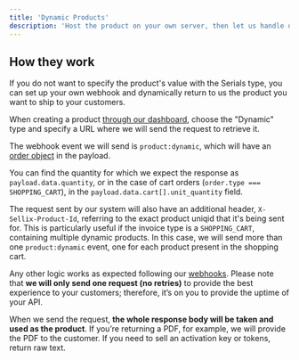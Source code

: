 ```yaml
---
title: 'Dynamic Products'
description: 'Host the product on your own server, then let us handle deliveries, payments, and more.'
---
```


## How they work

If you do not want to specify the product's value with the Serials type, you can set up your own webhook and dynamically return to us the product you want to ship to your customers.

When creating a product [through our dashboard](https://dashboard.sellix.io/products), choose the "Dynamic" type and specify a URL where we will send the request to retrieve it.

The webhook event we will send is `product:dynamic`, which will have an [order object](/api-reference/orders/get-order) in the payload.

You can find the quantity for which we expect the response as `payload.data.quantity`, or in the case of cart orders (`order.type === SHOPPING_CART`), in the `payload.data.cart[].unit_quantity` field.

The request sent by our system will also have an additional header, `X-Sellix-Product-Id`, referring to the exact product uniqid that it's being sent for.
<Info>This is particularly useful if the invoice type is a `SHOPPING_CART`, containing multiple dynamic products. In this case, we will send more than one `product:dynamic` event, one for each product present in the shopping cart.</Info>

Any other logic works as expected following our [webhooks](/api-reference/webhooks).
Please note that **we will only send one request (no retries)** to provide the best experience to your customers; therefore, it’s on you to provide the uptime of your API.

<Note>When we send the request, **the whole response body will be taken and used as the product**.
If you’re returning a PDF, for example, we will provide the PDF to the customer. If you need to sell an activation key or tokens, return raw text.</Note>
